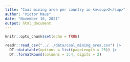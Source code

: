 ```yaml
---
title: "Coal mining area per country in km<sup>2</sup>"
author: "Victor Maus"
date: "November 16, 2021"
output: html_document
---
```


```r
knitr::opts_chunk$set(echo = TRUE)
```

```r
readr::read_csv("../../data/coal_mining_area.csv") |> 
  DT::datatable(options = list(pageLength = 25)) |> 
  DT::formatRound(columns = 3:4, digits = 2)
```
